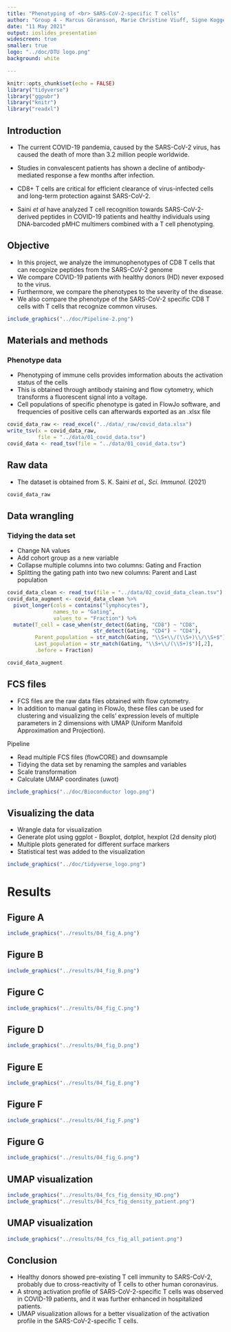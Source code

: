 ```yaml
---
title: "Phenotyping of <br> SARS-CoV-2-specific T cells"
author: "Group 4 - Marcus Göransson, Marie Christine Viuff, Signe Koggersbøl Skadsborg, Susana Patricia Hernandez, Yogesh Basavaraju"
date: "11 May 2021"
output: ioslides_presentation
widescreen: true
smaller: true
logo: "../doc/DTU logo.png"
background: white

---
```


```r
knitr::opts_chunk$set(echo = FALSE)
library("tidyverse")
library("ggpubr")
library("knitr")
library("readxl")
```


## Introduction

- The current COVID-19 pandemia, caused by the SARS-CoV-2 virus, has caused the death of more than 3.2 million people worldwide.

- Studies in convalescent patients has shown a decline of antibody-mediated response a few months after infection. 

- CD8+ T cells are critical for efficient clearance of virus-infected cells and long-term protection against SARS-CoV-2.

- Saini *et al* have analyzed T cell recognition towards SARS-CoV-2-derived peptides in COVID-19 patients and healthy individuals using DNA-barcoded pMHC multimers combined with a T cell phenotyping.

## Objective

* In this project, we analyze the immunophenotypes of CD8 T cells that can recognize peptides from the SARS-CoV-2 genome 
* We compare COVID-19 patients with healthy donors (HD) never exposed to the virus.
* Furthermore, we compare the phenotypes to the severity of the disease.
* We also compare the phenotype of the SARS-CoV-2 specific CD8 T cells with T cells that recognize common viruses.

```r
include_graphics("../doc/Pipeline-2.png")
```





## Materials and methods

### Phenotype data

- Phenotyping of immune cells provides imformation abouts the activation status of the cells
- This is obtained through antibody staining and flow cytometry, which transforms a fluorescent signal into a voltage.
- Cell populations of specific phenotype is gated in FlowJo software, and frequencies of positive cells can afterwards exported as an .xlsx file



```r
covid_data_raw <- read_excel("../data/_raw/covid_data.xlsx")
write_tsv(x = covid_data_raw,
          file = "../data/01_covid_data.tsv")
covid_data <- read_tsv(file = "../data/01_covid_data.tsv")
```


## Raw data {.smaller}

* The dataset is obtained from S. K. Saini *et al., Sci. Immunol.* (2021)

```r
covid_data_raw
```



## Data wrangling 
### Tidying the data set
* Change NA values
* Add cohort group as a new variable
* Collapse multiple columns into two columns: Gating and Fraction
* Splitting the gating path into two new columns: Parent and Last population

```r
covid_data_clean <- read_tsv(file = "../data/02_covid_data_clean.tsv")
covid_data_augment <- covid_data_clean %>% 
  pivot_longer(cols = contains("lymphocytes"),
               names_to = "Gating",
               values_to = "Fraction") %>% 
  mutate(T_cell = case_when(str_detect(Gating, "CD8") ~ "CD8",
                            str_detect(Gating, "CD4") ~ "CD4"),
         Parent_population = str_match(Gating, "\\S+\\/(\\S+)\\/\\S+$")[,2],
         Last_population = str_match(Gating, "\\S+\\/(\\S+)$")[,2],
         .before = Fraction)
```
```r
covid_data_augment
```

## FCS files

* FCS files are the raw data files obtained with flow cytometry.
* In addition to manual gating in FlowJo, these files can be used for clustering and visualizing the cells' expression levels of multiple parameters in 2 dimensions with UMAP (Uniform Manifold Approximation and Projection).

Pipeline

* Read multiple FCS files (flowCORE) and downsample
* Tidying the data set by renaming the samples and variables
* Scale transformation
* Calculate UMAP coordinates (uwot)
```r
include_graphics("../doc/Bioconductor logo.png")
```

## Visualizing the data

* Wrangle data for visualization
* Generate plot using ggplot - Boxplot, dotplot, hexplot (2d density plot)
* Multiple plots generated for different surface markers
* Statistical test was added to the visualization
```r
include_graphics("../doc/tidyverse_logo.png")
```





# Results {.smaller}

## Figure A

```r
include_graphics("../results/04_fig_A.png")
```

## Figure B
```r
include_graphics("../results/04_fig_B.png")
```

## Figure C

```r
include_graphics("../results/04_fig_C.png")
```

## Figure D
```r
include_graphics("../results/04_fig_D.png")
```

## Figure E

```r
include_graphics("../results/04_fig_E.png")
```

## Figure F

```r
include_graphics("../results/04_fig_F.png")
```

## Figure G

```r
include_graphics("../results/04_fig_G.png")
```

## UMAP visualization

```r
include_graphics("../results/04_fcs_fig_density_HD.png")
include_graphics("../results/04_fcs_fig_density_patient.png")
```

## UMAP visualization
```r
include_graphics("../results/04_fcs_fig_all_patient.png")
```


## Conclusion
* Healthy donors showed pre-existing T cell immunity to SARS-CoV-2, probably due to cross-reactivity of T cells to other human coronavirus. 
* A strong activation profile of SARS-CoV-2-specific T cells was observed in COVID-19 patients, and it was further enhanced in hospitalized patients.  
* UMAP visualization allows for a better visualization of the activation profile in the SARS-CoV-2-specific T cells. 

